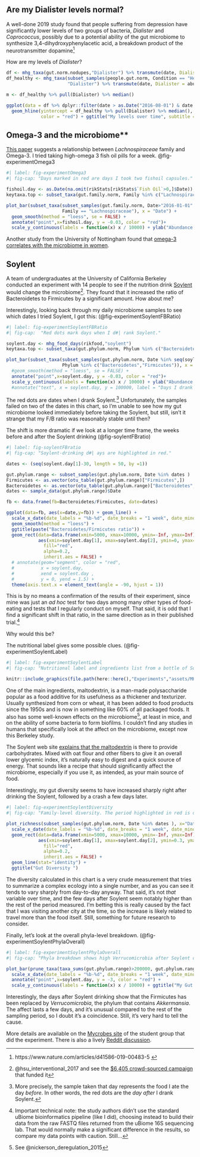
## Are my Dialister levels normal?

A well-done 2019 study found that people suffering from depression have significantly lower levels of two groups of bacteria, *Dialister* and *Coprococcus*, possibly due to a potential ability of the gut microbiome to synthesize 3,4-dihydroxyphenylacetic acid, a breakdown product of the neurotransmitter dopamine^[https://www.nature.com/articles/d41586-019-00483-5 ]

How are my levels of *Dialister*?

```r

df <- mhg_taxa(gut.norm.nodupes,"Dialister") %>% transmute(date, Dialister = abundance/10000)
df_healthy <- mhg_taxa(subset_samples(people.gut.norm, Condition == "Healthy"),
                       "Dialister") %>% transmute(date, Dialister = abundance/10000)

m <- df_healthy %>% pull(Dialister) %>% median()

ggplot(data = df %>% dplyr::filter(date > as.Date("2016-08-01") & date < as.Date("2017-03-01")), aes(x=date,y=Dialister)) + geom_bar(stat="identity") +
  geom_hline(yintercept = df_healthy %>% pull(Dialister) %>% median(),
             color = "red") + ggtitle("My levels over time", subtitle = "Red line is median for healthy people")

```



## Omega-3 and the microbiome**

[This paper](https://www.ncbi.nlm.nih.gov/pmc/articles/PMC5593975/) suggests a relationship between _Lachnospiraceae_ family and Omega-3. I tried taking high-omega 3 fish oil pills for a week. @fig-experimentOmega3

```r
#| label: fig-experimentOmega3
#| fig-cap: "Days marked in red are days I took two fishoil capsules."

fishoil.day <- as.Date(na.omit(rikStats[rikStats$`Fish Oil`>0,]$Date))
keytaxa.top <- subset_taxa(gut.family.norm, Family %in% c("Lachnospiraceae") )

plot_bar(subset_taxa(subset_samples(gut.family.norm, Date>"2016-01-01" ),   #, Date %in% seq(as.Date("2016-12-01"), length = 60, by = 1)),
                     Family == "Lachnospiraceae"), x = "Date") + 
  geom_smooth(method = "loess", se = FALSE) +
  annotate("point",x=fishoil.day, y = -0.03, color = "red")+
  scale_y_continuous(labels = function(x) x / 10000) + ylab("Abundance (%)") + ggtitle("Lachnospiraceae") + labs(color="Days I took Omega-3 pill")

```

Another study from the University of Nottingham found that [omega-3 correlates with the microbiome in women](http://www.gutmicrobiotaforhealth.com/en/observational-study-shows-omega-3-fatty-acids-correlate-gut-microbiota-composition-women/).

## Soylent {#experimentSoylent}

A team of undergraduates at the University of California Berkeley conducted an experiment with 14 people to see if the nutrition drink [Soylent](https://soylent.com) would change the microbiome^[@hsu_interventional_2017 and see the [\$6,405 crowd-sourced campaign](https://experiment.com/projects/impact-of-soylent-consumption-on-human-microbiome-composition) that funded it]. They found that it increased the ratio of Bacteroidetes to Firmicutes by a significant amount. How about me?

Interestingly, looking back through my daily microbiome samples to see which dates I tried Soylent, I got this: (@fig-experimentSoylentFBRatio)

```r
#| label: fig-experimentSoylentFBRatio
#| fig-cap:  "Red dots mark days when I d#| rank Soylent."

soylent.day <- mhg_food_days(rikfood,"soylent")
keytaxa.top <- subset_taxa(gut.phylum.norm, Phylum %in% c("Bacteroidetes","Firmicutes") )

plot_bar(subset_taxa(subset_samples(gut.phylum.norm, Date %in% seq(soylent.day[1]-3, length = 10, by = 1)),
                     Phylum %in% c("Bacteroidetes","Firmicutes")), x = "Date", fill = "Phylum") + 
  #geom_smooth(method = "loess", se = FALSE) +
  annotate("point",x=soylent.day, y = -0.03, color = "red")+
  scale_y_continuous(labels = function(x) x / 10000) + ylab("Abundance (%)") + ggtitle("Drinking Soylent Changes My Phyla")  
  #annotate("text", x = soylent.day, y = 100000, label = "Days I drank Soylent")

```


The red dots are dates when I drank Soylent.^[More precisely, the sample taken that day represents the food I ate the day _before_. In other words, the red dots are the *day after* I drank Soylent.] Unfortunately, the samples failed on two of the dates in this chart, so I'm unable to see how my gut microbiome looked immediately before taking the Soylent, but still, isn't it strange that my F/B ratio was reasonably stable until then?

The shift is more dramatic if we look at a longer time frame, the weeks before and after the Soylent drinking (@fig-soylentFBratio)

```r
#| label: fig-soylentFBratio
#| fig-cap: "Soylent-drinking d#| ays are highlighted in red."

dates <- (seq(soylent.day[1]-30, length = 50, by =1))

gut.phylum.range <- subset_samples(gut.phylum.norm, Date %in% dates )
Firmicutes <- as.vector(otu_table(gut.phylum.range)["Firmicutes",])
Bacteroidetes <- as.vector(otu_table(gut.phylum.range)["Bacteroidetes",])
dates <- sample_data(gut.phylum.range)$Date

fb <- data.frame(fb=Bacteroidetes/Firmicutes, date=dates)

ggplot(data=fb, aes(x=date,y=fb)) + geom_line() +
  scale_x_date(date_labels = "%b-%d", date_breaks = "1 week", date_minor_breaks = "1 day") +
  geom_smooth(method = "loess") + 
  ggtitle(paste("Bacteroidetes/Firmicutes ratio")) + 
  geom_rect(data=data.frame(xmin=5000, xmax=10000, ymin=-Inf, ymax=Inf),
            aes(xmin=soylent.day[1], xmax=soylent.day[2], ymin=0, ymax=1.5),
              fill="red",
              alpha=0.2,
              inherit.aes = FALSE) +
  # annotate(geom="segment", color = "red",
  #          x = soylent.day,
  #          xend = soylent.day ,
  #          y = 0, yend = 1.5) + 
  theme(axis.text.x = element_text(angle = -90, hjust = 1))
```

This is by no means a confirmation of the results of their experiment, since mine was just an _ad hoc_ test for two days among many other types of food-eating and tests that I regularly conduct on myself. That said, it is odd that I find a significant shift in that ratio, in the same direction as in their published trial.^[Important technical note: the study authors didn't use the standard uBiome bioinformatics pipeline (like I did), choosing instead to build their data from the raw FASTQ files returned from the uBiome 16S sequencing lab. That would normally make a significant difference in the results, so compare my data points with caution. Still...]

Why would this be?

The nutritional label gives some possible clues. (@fig-experimentSoylentLabel)

```r
#| label: fig-experimentSoylentLabel
#| fig-cap: "Nutritional label and ingredients list from a bottle of Soylent."

knitr::include_graphics(file.path(here::here(),"Experiments","assets/MHG-experimentSoylentLabel.jpg"))
```

One of the main ingredients, maltodextrin, is a man-made polysaccharide popular as a food additive for its usefulness as a thickener and texturizer. Usually synthesized from corn or wheat, it has been added to food products since the 1950s and is now in something like 60% of all packaged foods. It also has some well-known effects on the microbiome^[See @nickerson_deregulation_2015], at least in mice, and on the ability of some bacteria to form biofilms. I couldn't find any studies in humans that specifically look at the affect on the microbiome, except now this Berkeley study.

The Soylent web site [explains that the maltodextrin](http://blog.soylent.com/post/68180382810/soylent-10-macronutrient-overview) is there to provide carbohydrates. Mixed with oat flour and other fibers to give it an overall lower glycemic index, it's naturally easy to digest and a quick source of energy. That sounds like a recipe that should significantly affect the microbiome, especially if you use it, as intended, as your main source of food. 


Interestingly, my gut diversity seems to have increased sharply right after drinking the Soylent, followed by a crash a few days later.

```r
#| label: fig-experimentSoylentDiversity
#| fig-cap: "Family-level diversity. The period highlighted in red is days I drank Soylent."

plot_richness(subset_samples(gut.phylum.norm, Date %in% dates ), x="Date", measures = "Simpson")+
  scale_x_date(date_labels = "%b-%d", date_breaks = "1 week", date_minor_breaks = "1 day") +
  geom_rect(data=data.frame(xmin=5000, xmax=10000, ymin=-Inf, ymax=Inf),
            aes(xmin=soylent.day[1], xmax=soylent.day[2], ymin=0.3, ymax=0.7),
              fill="red",
              alpha=0.2,
              inherit.aes = FALSE) +
  geom_line(stat="identity") +
  ggtitle("Gut Diversity ")
```

The diversity calculated in this chart is a very crude measurement that tries to summarize a complex ecology into a single number, and as you can see it tends to vary sharply from day-to-day anyway. That said, it's not _that_ variable over time, and the few days after Soylent seem notably higher than the rest of the period measured. I'm betting this is really caused by the fact that I was visiting another city at the time, so the increase is likely related to travel more than the food itself. Still, something for future research to consider.

Finally, let's look at the overall phyla-level breakdown. (@fig-experimentSoylentPhylaOverall)

```r
#| label: fig-experimentSoylentPhylaOverall
#| fig-cap: "Phyla breakdown shows high Verrucomicrobia after Soylent drinking. Genus is Akkermansia."

plot_bar(prune_taxa(taxa_sums(gut.phylum.range)>200000, gut.phylum.range), x = "Date", fill = "Phylum") +
  scale_x_date(date_labels = "%b-%d", date_breaks = "1 week", date_minor_breaks = "1 day") +
  annotate("point",x=soylent.day, y = -3, color = "red") +
  scale_y_continuous(labels = function(x) x / 10000) + ggtitle("My Gut on Soylent")
```

Interestingly, the days after Soylent drinking show that the Firmicutes has been replaced by _Verrucomicrobia_, the phylum that contains _Akkermansia_. The affect lasts a few days, and it's unusual compared to the rest of the sampling period, so I doubt it's a coincidence. Still, it's very hard to tell the cause.

More details are available on the [Mycrobes site](https://mycrobes.berkeley.edu/the-study/) of the student group that did the experiment. There is also a lively [Reddit discussion](https://www.reddit.com/r/soylent/comments/76911u/an_interventional_soylent_diet_increases_the/).

